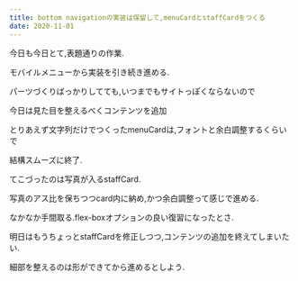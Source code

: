 ```yaml
---
title: bottom navigationの実装は保留して,menuCardとstaffCardをつくる
date: 2020-11-01
---
```


今日も今日とて,表題通りの作業.


モバイルメニューから実装を引き続き進める.


パーツづくりばっかりしてても,いつまでもサイトっぽくならないので


今日は見た目を整えるべくコンテンツを追加


とりあえず文字列だけでつくったmenuCardは,フォントと余白調整するくらいで


結構スムーズに終了.


てこづったのは写真が入るstaffCard.


写真のアス比を保ちつつcard内に納め,かつ余白調整って感じで進める.


なかなか手間取る.flex-boxオプションの良い復習になったとさ.


明日はもうちょっとstaffCardを修正しつつ,コンテンツの追加を終えてしまいたい.


細部を整えるのは形ができてから進めるとしよう.
